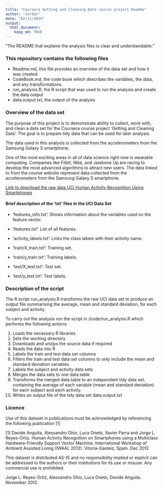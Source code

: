 ---
title: "Coursera Getting and Cleaning Data course project Readme"
author: "Jordan"
date: "02/11/2019"
output: 
  html_document:
    keep_md: TRUE
---


"The README that explains the analysis files is clear and understandable."

### This repository contains the following files

- Readme.md, this file provides an overview of the data set and how it was created.
- CodeBook.md, the code book which describes the variables, the data, and any transformations.
- run_analysis.R, the R script that was used to run the analysis and create the data output
- data.output.txt, the output of the analysis




### Overview of the data set
The purpose of this project is to demonstrate ability to collect, work with, and clean a data set for the Coursera course project 'Getting and Cleaning Data'. The goal is to prepare tidy data that can be used for later analysis.

The data used in this analysis is collected from the accelerometers from the Samsung Galaxy S smartphone. 

One of the most exciting areas in all of data science right now is wearable computing. Companies like Fitbit, Nike, and Jawbone Up are racing to develop the most advanced algorithms to attract new users. The data linked to from the course website represent data collected from the accelerometers from the Samsung Galaxy S smartphone.

[Link to download the raw data UCI Human Activity Recognition Using Smartphones](https://d396qusza40orc.cloudfront.net/getdata%2Fprojectfiles%2FUCI%20HAR%20Dataset.zip)


#### Brief description of the 'txt' files in the UCI Data Set

- 'features_info.txt': Shows information about the variables used on the feature vector.

- 'features.txt': List of all features.

- 'activity_labels.txt': Links the class labels with their activity name.

- 'train/X_train.txt': Training set.

- 'train/y_train.txt': Training labels.

- 'test/X_test.txt': Test set.

- 'test/y_test.txt': Test labels.



### Description of the script
The R script run_analysis.R transforms the raw UCI data set to produce an output file summarising the average, mean and standard deviation, for each subject and activity.

To carry out the analysis run the script in /code/run_analysis.R which performs the following actions:

1. Loads the necessary R libraries
2. Sets the working directory
3. Downloads and unzips the source data if required
3. Reads the data into R
4. Labels the train and test data set columns
5. Filters the train and test data set columns to only include the mean and standard deviation variables
6. Labels the subject and activity data sets
7. Merges the data sets to one data.table
7. Transforms the merged data.table to an independent tidy data set, containing the average of each variable (mean and standard deviation) for each subject and each activity.
8. Writes an output file of the tidy data set data.output.txt




### Licence
Use of this dataset in publications must be acknowledged by referencing the following publication [1] 

[1] Davide Anguita, Alessandro Ghio, Luca Oneto, Xavier Parra and Jorge L. Reyes-Ortiz. Human Activity Recognition on Smartphones using a Multiclass Hardware-Friendly Support Vector Machine. International Workshop of Ambient Assisted Living (IWAAL 2012). Vitoria-Gasteiz, Spain. Dec 2012

This dataset is distributed AS-IS and no responsibility implied or explicit can be addressed to the authors or their institutions for its use or misuse. Any commercial use is prohibited.

Jorge L. Reyes-Ortiz, Alessandro Ghio, Luca Oneto, Davide Anguita. November 2012.